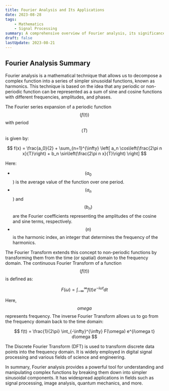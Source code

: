 ```yaml
---
title: Fourier Analysis and Its Applications
date: 2023-08-28
tags:
    - Mathematics
    - Signal Processing
summary: A comprehensive overview of Fourier analysis, its significance, and applications in various fields.
draft: false
lastUpdate: 2023-08-21
---
```


## Fourier Analysis Summary

Fourier analysis is a mathematical technique that allows us to decompose a complex function into a series of simpler sinusoidal functions, known as harmonics. This technique is based on the idea that any periodic or non-periodic function can be represented as a sum of sine and cosine functions with different frequencies, amplitudes, and phases.

The Fourier series expansion of a periodic function $$( f(t))$$ with period $$( T )$$ is given by:

$$
f(x) = \frac{a_0}{2} + \sum_{n=1}^{\infty} \left[ a_n \cos\left(\frac{2\pi n x}{T}\right) + b_n \sin\left(\frac{2\pi n x}{T}\right) \right]
$$

Here:

-   $$( a_0 $$) is the average value of the function over one period.
-   $$( a_n $$) and $$ (b_n )$$ are the Fourier coefficients representing the amplitudes of the cosine and sine terms, respectively.
-   $$( n )$$ is the harmonic index, an integer that determines the frequency of the harmonics.

The Fourier Transform extends this concept to non-periodic functions by transforming them from the time (or spatial) domain to the frequency domain. The continuous Fourier Transform of a function $$( f(t))$$ is defined as:

$$
F(\omega) = \int_{-\infty}^{\infty} f(t) e^{-i\omega t} dt
$$

Here, $$omega$$ represents frequency. The inverse Fourier Transform allows us to go from the frequency domain back to the time domain:

$$
f(t) = \frac{1}{2\pi} \int_{-\infty}^{\infty} F(\omega) e^{i\omega t} d\omega
$$

The Discrete Fourier Transform (DFT) is used to transform discrete data points into the frequency domain. It is widely employed in digital signal processing and various fields of science and engineering.

In summary, Fourier analysis provides a powerful tool for understanding and manipulating complex functions by breaking them down into simpler sinusoidal components. It has widespread applications in fields such as signal processing, image analysis, quantum mechanics, and more.
